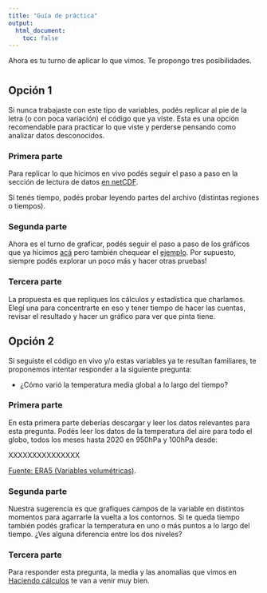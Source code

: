 ```yaml
---
title: "Guía de práctica"
output: 
  html_document:
    toc: false
---
```


Ahora es tu turno de aplicar lo que vimos.
Te propongo tres posibilidades.

# {.tabset}

## Opción 1

Si nunca trabajaste con este tipo de variables, podés replicar al pie de la letra (o con poca variación) el código que ya viste.
Esta es una opción recomendable para practicar lo que viste y perderse pensando como analizar datos desconocidos.

### Primera parte

Para replicar lo que hicimos en vivo podés seguir el paso a paso en la sección de lectura de datos [en netCDF](02_lectura.html#Datos_en_netCDF). 

Si tenés tiempo, podés probar leyendo partes del archivo (distintas regiones o tiempos). 

### Segunda parte

Ahora es el turno de graficar, podés seguir el paso a paso de los gráficos que ya hicimos [acá](03_graficado.html) pero también chequear el [ejemplo](ejemplo.html). Por supuesto, siempre podés explorar un poco más y hacer otras pruebas!

### Tercera parte

La propuesta es que repliques los cálculos y estadística que charlamos. Elegí una para concentrarte en eso y tener tiempo de hacer las cuentas, revisar el resultado y hacer un gráfico para ver que pinta tiene.

## Opción 2

Si seguiste el código en vivo y/o estas variables ya te resultan familiares, te proponemos intentar responder a la siguiente pregunta:

* ¿Cómo varió la temperatura media global a lo largo del tiempo?

### Primera parte

En esta primera parte deberías descargar y leer los datos relevantes para esta pregunta. Podés leer los datos de la temperatura del aire para todo el globo, todos los meses hasta 2020 en 950hPa y 100hPa desde:

XXXXXXXXXXXXXXX

[Fuente: ERA5 (Variables volumétricas)](https://cds.climate.copernicus.eu/cdsapp#!/dataset/reanalysis-era5-pressure-levels-monthly-means?tab=form).

### Segunda parte

Nuestra sugerencia es que grafiques campos de la variable en distintos momentos para agarrarle la vuelta a los contornos. Si te queda tiempo también podés graficar la temperatura en uno o más puntos a lo largo del tiempo. ¿Ves alguna diferencia entre los dos niveles?

### Tercera parte


Para responder esta pregunta, la media y las anomalías que vimos en [Haciendo cálculos](04_calculos.html#Haciendo_cálculos) te van a venir muy bien.



